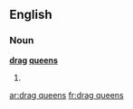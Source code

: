 ==English==

===Noun===
'''[[drag]] [[queen]]s'''

# {{plural of|[[drag queen]]}}

[[ar:drag queens]]
[[fr:drag queens]]